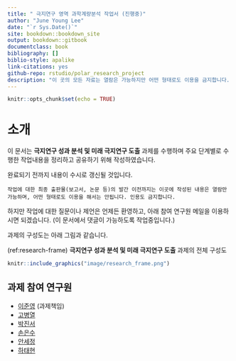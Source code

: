 ```yaml
---
title: " 극지연구 영역 과학계량분석 작업서 (진행중)"
author: "June Young Lee"
date: "`r Sys.Date()`"
site: bookdown::bookdown_site
output: bookdown::gitbook
documentclass: book
bibliography: []
biblio-style: apalike
link-citations: yes
github-repo: rstudio/polar_research_project
description: "이 곳의 모든 자료는 열람은 가능하지만 어떤 형태로도 이용을 금지합니다. 인용도 불가능합니다."
---
```


```r
knitr::opts_chunk$set(echo = TRUE)
```

# 소개 {-}

이 문서는 **극지연구 성과 분석 및 미래 극지연구 도출** 과제를 수행하며 주요 단계별로 수행한 작업내용을 정리하고 공유하기 위해 작성하였습니다. 

완료되기 전까지 내용이 수시로 갱신될 것입니다. 

```block
작업에 대한 최종 출판물(보고서, 논문 등)의 발간 이전까지는 이곳에 작성된 내용은 열람만 가능하며, 어떤 형태로도 이용을 해서는 안됩니다. 인용도 금지합니다. 
```


하지만 작업에 대한 질문이나 제언은 언제든 환영하고, 아래 참여 연구원 메일을 이용하시면 되겠습니다. (이 문서에서 댓글이 가능하도록 작업중입니다.) 


과제의 구성도는 아래 그림과 같습니다. 

(ref:research-frame) **극지연구 성과 분석 및 미래 극지연구 도출** 과제의 전체 구성도 

```r
knitr::include_graphics("image/research_frame.png")
```

## 과제 참여 연구원 {-}

* [이준영](road2you@kisti.re.kr) (과제책임)
* [고병열](cohby@kisti.re.kr)
* [박진서](jayoujin@kisti.re.kr)
* [손은수](essohn@kisti.re.kr)
* [안세정](sjahn@kisti.re.kr)
* [하태현](taehyunha@kisti.re.kr)

